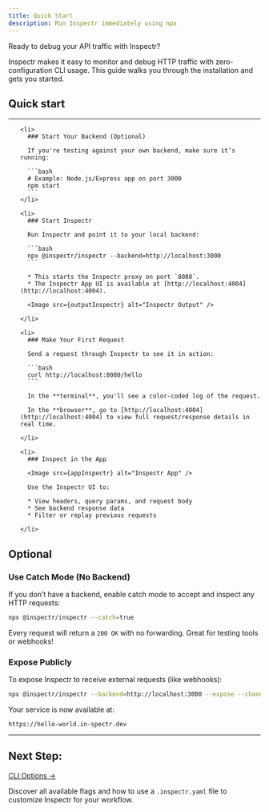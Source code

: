 ```yaml
---
title: Quick Start
description: Run Inspectr immediately using npx
---
```



[//]: # (# ⚡ Quick Start)

Ready to debug your API traffic with Inspectr?

Inspectr makes it easy to monitor and debug HTTP traffic with zero-configuration CLI usage. This guide walks you through the installation and gets you started.

## Quick start

---

<Steps>

  <ol>

    <li>
      ### Start Your Backend (Optional)

      If you're testing against your own backend, make sure it’s running:

      ```bash
      # Example: Node.js/Express app on port 3000
      npm start
      ```
    </li>

    <li>
      ### Start Inspectr

      Run Inspectr and point it to your local backend:

      ```bash
      npx @inspectr/inspectr --backend=http://localhost:3000
      ```

      * This starts the Inspectr proxy on port `8080`.
      * The Inspectr App UI is available at [http://localhost:4004](http://localhost:4004).

      <Image src={outputInspectr} alt="Inspectr Output" />

    </li>

    <li>
      ### Make Your First Request

      Send a request through Inspectr to see it in action:

      ```bash
      curl http://localhost:8080/hello
      ```

      In the **terminal**, you'll see a color-coded log of the request.

      In the **browser**, go to [http://localhost:4004](http://localhost:4004) to view full request/response details in real time.

    </li>

    <li>
      ### Inspect in the App

      <Image src={appInspectr} alt="Inspectr App" />

      Use the Inspectr UI to:

      * View headers, query params, and request body
      * See backend response data
      * Filter or replay previous requests

    </li>

  </ol>

</Steps>

## Optional

### Use Catch Mode (No Backend)

If you don’t have a backend, enable catch mode to accept and inspect any HTTP requests:

```bash
npx @inspectr/inspectr --catch=true
```

Every request will return a `200 OK` with no forwarding. Great for testing tools or webhooks!

### Expose Publicly

To expose Inspectr to receive external requests (like webhooks):

```bash
npx @inspectr/inspectr --backend=http://localhost:3000 --expose --channel=hello-world --channel-code=secure123
```

Your service is now available at:

```
https://hello-world.in-spectr.dev
```

---

## Next Step:

[CLI Options →](/docs/configuration/cli-options)

Discover all available flags and how to use a `.inspectr.yaml` file to customize Inspectr for your workflow.

